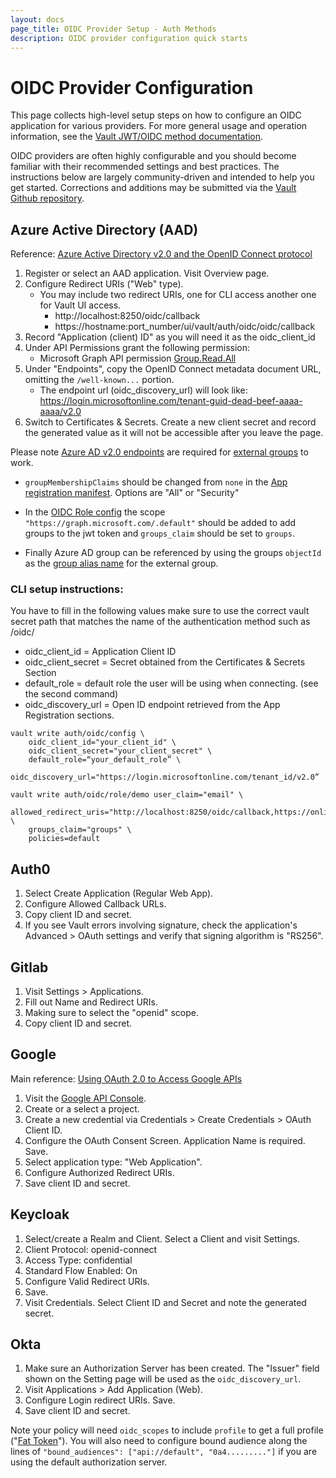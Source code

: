 ```yaml
---
layout: docs
page_title: OIDC Provider Setup - Auth Methods
description: OIDC provider configuration quick starts
---
```


# OIDC Provider Configuration

This page collects high-level setup steps on how to configure an OIDC
application for various providers. For more general usage and operation
information, see the [Vault JWT/OIDC method documentation](/docs/auth/jwt.html).

OIDC providers are often highly configurable and you should become familiar with
their recommended settings and best practices. The instructions below are
largely community-driven and intended to help you get started. Corrections
and additions may be submitted via the [Vault Github repository](https://github.com/hashicorp/vault).

## Azure Active Directory (AAD)

Reference: [Azure Active Directory v2.0 and the OpenID Connect protocol](https://docs.microsoft.com/en-us/azure/active-directory/develop/v2-protocols-oidc)

1. Register or select an AAD application. Visit Overview page.
1. Configure Redirect URIs ("Web" type).
   - You may include two redirect URIs, one for CLI access another one for Vault UI access.
     - http://localhost:8250/oidc/callback
     - https://hostname:port_number/ui/vault/auth/oidc/oidc/callback
1. Record "Application (client) ID" as you will need it as the oidc_client_id
1. Under API Permissions grant the following permission:
   - Microsoft Graph API permission [Group.Read.All](https://docs.microsoft.com/en-us/graph/permissions-reference#application-permissions-10)
1. Under "Endpoints", copy the OpenID Connect metadata document URL, omitting the `/well-known...` portion.
   - The endpoint url (oidc_discovery_url) will look like: https://login.microsoftonline.com/tenant-guid-dead-beef-aaaa-aaaa/v2.0
1. Switch to Certificates & Secrets. Create a new client secret and record the generated value as
   it will not be accessible after you leave the page.

Please note [Azure AD v2.0 endpoints](https://docs.microsoft.com/en-gb/azure/active-directory/develop/azure-ad-endpoint-comparison)
are required for [external groups](/docs/secrets/identity/index.html#external-vs-internal-groups) to work.

- `groupMembershipClaims` should be changed from `none` in the
  [App registration manifest](https://docs.microsoft.com/en-us/azure/active-directory/develop/reference-app-manifest).
  Options are "All" or "Security"

- In the [OIDC Role config](/api/auth/jwt/index.html#create-role)
  the scope `"https://graph.microsoft.com/.default"` should be added to add groups
  to the jwt token and `groups_claim` should be set to `groups`.

- Finally Azure AD group can be referenced by using the groups `objectId` as the [group alias name](/api/secret/identity/group-alias.html) for the external group.

### CLI setup instructions:

You have to fill in the following values make sure to use the correct vault secret
path that matches the name of the authentication method such as /oidc/

- oidc_client_id = Application Client ID
- oidc_client_secret = Secret obtained from the Certificates & Secrets Section
- default_role = default role the user will be using when connecting. (see the second command)
- oidc_discovery_url = Open ID endpoint retrieved from the App Registration sections.

```
vault write auth/oidc/config \
    oidc_client_id="your_client_id" \
    oidc_client_secret="your_client_secret" \
    default_role=“your_default_role” \
    oidc_discovery_url="https://login.microsoftonline.com/tenant_id/v2.0”
```

```
vault write auth/oidc/role/demo user_claim="email" \
    allowed_redirect_uris="http://localhost:8250/oidc/callback,https://online_version_hostname:port_number/ui/vault/auth/oidc/oidc/callback"  \
    groups_claim="groups" \
    policies=default
```

## Auth0

1. Select Create Application (Regular Web App).
1. Configure Allowed Callback URLs.
1. Copy client ID and secret.
1. If you see Vault errors involving signature, check the application's Advanced > OAuth settings
   and verify that signing algorithm is "RS256".

## Gitlab

1. Visit Settings > Applications.
1. Fill out Name and Redirect URIs.
1. Making sure to select the "openid" scope.
1. Copy client ID and secret.

## Google

Main reference: [Using OAuth 2.0 to Access Google APIs](https://developers.google.com/identity/protocols/OAuth2)

1. Visit the [Google API Console](https://console.developers.google.com).
1. Create or a select a project.
1. Create a new credential via Credentials > Create Credentials > OAuth Client ID.
1. Configure the OAuth Consent Screen. Application Name is required. Save.
1. Select application type: "Web Application".
1. Configure Authorized Redirect URIs.
1. Save client ID and secret.

## Keycloak

1. Select/create a Realm and Client. Select a Client and visit Settings.
1. Client Protocol: openid-connect
1. Access Type: confidential
1. Standard Flow Enabled: On
1. Configure Valid Redirect URIs.
1. Save.
1. Visit Credentials. Select Client ID and Secret and note the generated secret.

## Okta

1. Make sure an Authorization Server has been created. The "Issuer" field shown on the Setting page
   will be used as the `oidc_discovery_url`.
1. Visit Applications > Add Application (Web).
1. Configure Login redirect URIs. Save.
1. Save client ID and secret.

Note your policy will need `oidc_scopes` to include `profile` to get a full profile ("[Fat Token](https://support.okta.com/help/s/article/Okta-Groups-or-Attribute-Missing-from-Id-Token)"). You will also need to configure bound audience along the lines of `"bound_audiences": ["api://default", "0a4........."]` if you are using the default authorization server.
